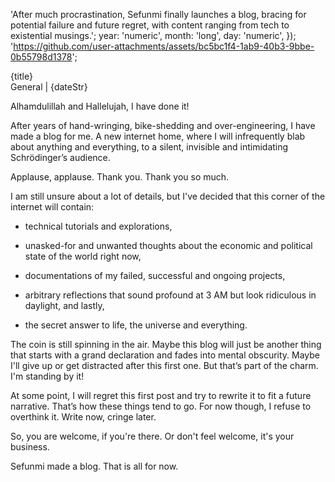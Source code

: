 
  'After much procrastination, Sefunmi finally launches a blog, bracing for potential failure and future regret, with content ranging from tech to existential musings.';
  year: 'numeric',
  month: 'long',
  day: 'numeric',
});
  'https://github.com/user-attachments/assets/bc5bc1f4-1ab9-40b3-9bbe-0b55798d1378';

<NoteHeadingText class="pb-0.25 animate-fade-in-from-bottom">
  {title}
</NoteHeadingText>
<div id="note-details" class="inline-block pb-0.5 animate-fade-in-from-bottom">
  General | {dateStr}
</div>

<div id="note-content" class="animate-fade-in-from-bottom">

Alhamdulillah and Hallelujah, I have done it!

After years of hand-wringing, bike-shedding and over-engineering, I have made a blog for me. A new internet home, where I will infrequently blab about anything and everything, to a silent, invisible and intimidating Schrödinger’s audience.

Applause, applause. Thank you. Thank you so much.

I am still unsure about a lot of details, but I've decided that this corner of the internet will contain:

- technical tutorials and explorations,

- unasked-for and unwanted thoughts about the economic and political state of the world right now,

- documentations of my failed, successful and ongoing projects,

- arbitrary reflections that sound profound at 3 AM but look ridiculous in daylight, and lastly,

- the secret answer to life, the universe and everything.

The coin is still spinning in the air. Maybe this blog will just be another thing that starts with a grand declaration and fades into mental obscurity. Maybe I'll give up or get distracted after this first one. But that’s part of the charm. I'm standing by it!

At some point, I will regret this first post and try to rewrite it to fit a future narrative. That’s how these things tend to go. For now though, I refuse to overthink it. Write now, cringe later.

So, you are welcome, if you're there. Or don't feel welcome, it's your business.

Sefunmi made a blog. That is all for now.

</div>
